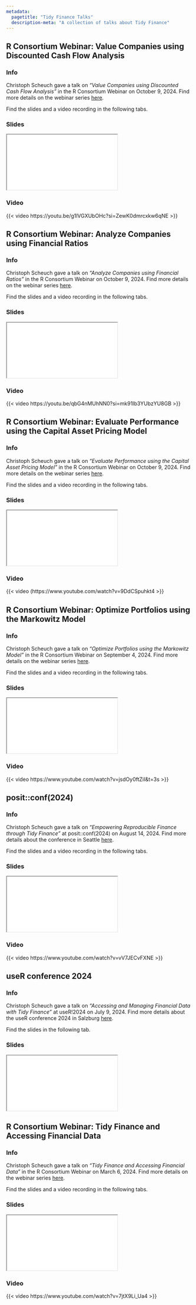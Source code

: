 ```yaml
---
metadata:
  pagetitle: "Tidy Finance Talks"
  description-meta: "A collection of talks about Tidy Finance"
---
```


## R Consortium Webinar: Value Companies using Discounted Cash Flow Analysis

::: {.panel-tabset}
### Info

Christoph Scheuch gave a talk on *"Value Companies using Discounted Cash Flow Analysis"* in the R Consortium Webinar on October 9, 2024. Find more details on the webinar series  [here](https://r-consortium.org/webinars/tidy-finance-webinar-series.html).

Find the slides and a video recording in the following tabs.

### Slides
```{=html}
<iframe class="slide-deck" src="r-consortium/discounted-cash-flow-analysis.html"></iframe>
```

### Video
{{< video https://youtu.be/g1lVGXUbOHc?si=ZewK0dmrcxkw6qNE >}}
:::


## R Consortium Webinar: Analyze Companies using Financial Ratios

::: {.panel-tabset}
### Info

Christoph Scheuch gave a talk on *"Analyze Companies using Financial Ratios"* in the R Consortium Webinar on October 9, 2024. Find more details on the webinar series  [here](https://r-consortium.org/webinars/tidy-finance-webinar-series.html).

Find the slides and a video recording in the following tabs.

### Slides
```{=html}
<iframe class="slide-deck" src="r-consortium/financial-ratios.html"></iframe>
```

### Video
{{< video https://youtu.be/qbG4nMUhNN0?si=mk91Ib3YUbzYU8GB >}}
:::


## R Consortium Webinar: Evaluate Performance using the Capital Asset Pricing Model

::: {.panel-tabset}
### Info

Christoph Scheuch gave a talk on *"Evaluate Performance using the Capital Asset Pricing Model"* in the R Consortium Webinar on October 9, 2024. Find more details on the webinar series  [here](https://r-consortium.org/webinars/tidy-finance-webinar-series.html).

Find the slides and a video recording in the following tabs.

### Slides
```{=html}
<iframe class="slide-deck" src="r-consortium/capital-asset-pricing-model.html"></iframe>
```

### Video
{{< video (https://www.youtube.com/watch?v=9DdCSpuhkt4 >}}
:::


## R Consortium Webinar: Optimize Portfolios using the Markowitz Model

::: {.panel-tabset}
### Info

Christoph Scheuch gave a talk on *"Optimize Portfolios using the Markowitz Model"* in the R Consortium Webinar on September 4, 2024. Find more details on the webinar series  [here](https://r-consortium.org/webinars/tidy-finance-webinar-series.html).

Find the slides and a video recording in the following tabs.


### Slides
```{=html}
<iframe class="slide-deck" src="r-consortium/markowitz-model.html"></iframe>
```

### Video
{{< video https://www.youtube.com/watch?v=jsdOy0ftZiI&t=3s >}}
:::


## posit::conf(2024)
 
::: {.panel-tabset}
### Info

Christoph Scheuch gave a talk on *"Empowering Reproducible Finance through Tidy Finance"* at posit::conf(2024) on August 14, 2024. Find more details about the conference in Seattle  [here](https://posit.co/blog/talks-and-workshops-from-posit-conf-2024/).

Find the slides and a video recording in the following tabs.

### Slides

```{=html}
<iframe class="slide-deck" src="posit-conf-2024/slides.html"></iframe>
```

### Video
{{< video https://www.youtube.com/watch?v=vV7JECvFXNE >}}
:::


## useR conference 2024

::: {.panel-tabset}
### Info

Christoph Scheuch gave a talk on *"Accessing and Managing Financial Data with Tidy Finance"* at useR!2024 on July 9, 2024. Find more details about the useR conference 2024 in Salzburg  [here](https://userconf2024.sched.com/event/1c8wI).

Find the slides in the following tab.

### Slides
```{=html}
<iframe class="slide-deck" src="user-conference-2024/slides.html"></iframe>
```
:::


## R Consortium Webinar: Tidy Finance and Accessing Financial Data

::: {.panel-tabset}
### Info

Christoph Scheuch gave a talk on *"Tidy Finance and Accessing Financial Data"* in the R Consortium Webinar on March 6, 2024. Find more details on the webinar series  [here](https://www.r-consortium.org/webinars/new-webinar-tidy-finance-and-accessing-financial-data).

Find the slides and a video recording in the following tabs.

### Slides
```{=html}
<iframe class="slide-deck" src="r-consortium/accessing-financial-data.html"></iframe>
```

### Video
{{< video https://www.youtube.com/watch?v=7jtX9Li_Ua4 >}}
:::

